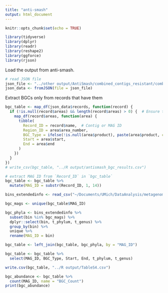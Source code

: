 ```yaml
---
title: "anti-smash"
output: html_document
---
```


```r
knitr::opts_chunk$set(echo = TRUE)
```

```r
library(tidyverse)
library(dplyr)
library(readr)
library(reshape2)
library(ggforce)
library(rjson)
```

Load the output from anti-smash.
```r
# read JSON file
json_file <- "../other output/AntiSmash/combined_contigs_resistant/combined_contigs_resistant.json"
json_data <- fromJSON(file = json_file)
```

Extract BGCs only from records that have them
```r
bgc_table <- map_df(json_data$records, function(record) {
  if (!is.null(record$areas) && length(record$areas) > 0) {  # Ensure the record contains BGCs
    map_df(record$areas, function(area) {
      tibble(
        Record_ID = record$name,  # Contig or MAG ID
        Region_ID = area$area_number,
        BGC_Type = ifelse(!is.null(area$product), paste(area$product, collapse = ", "), "Unknown"),
        Start = area$start,
        End = area$end
      )
    })
  }
})
# write_csv(bgc_table, "../R output/antismash_bgc_results.csv")

# extract MAG ID from `Record_ID` in `bgc_table`
bgc_table <- bgc_table %>%
  mutate(MAG_ID = substr(Record_ID, 1, 14)) 

bins_extendedinfo <- read_csv("~/Documents/UMich/DataAnalysis/metagenomics_run/output/dfs/bins_extendedinfo.csv")

bgc_mags <- unique(bgc_table$MAG_ID)

bgc_phyla <- bins_extendedinfo %>% 
  subset(bin %in% bgc_mags) %>%
  dplyr::select(bin, t_phylum, t_genus) %>% 
  group_by(bin) %>% 
  unique %>% 
  rename(MAG_ID = bin)

bgc_table <- left_join(bgc_table, bgc_phyla, by = "MAG_ID")

bgc_table <- bgc_table %>% 
  select(MAG_ID, BGC_Type, Start, End, t_phylum, t_genus)

write.csv(bgc_table, "../R output/TableS4.csv")
```


```r
bgc_abundance <- bgc_table %>%
  count(MAG_ID, name = "BGC_Count")
print(bgc_abundance)
```



